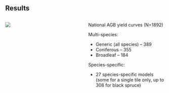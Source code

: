 
## Results

::: columns
::: {.column width="50%" .text80}

![](images/AGBoverTimeAnim_RSYC_generic.gif)

:::

::: {.column width="50%" .text80 }

National AGB yield curves (N=1892)

Multi-species:

- Generic (all species) – 389
- Coniferous – 355
- Broadleaf – 184

Species-specific:

- 27 species-specific models (some for a single tile only, up to 308 for black spruce)

:::

:::
